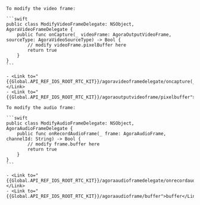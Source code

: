 <PlatformWrapper platform="ios">

    To modify the video frame:

    ```swift
    public class ModifyVideoFrameDelegate: NSObject, AgoraVideoFrameDelegate {
        public func onCapture(_ videoFrame: AgoraOutputVideoFrame, sourceType: AgoraVideoSourceType) -> Bool {
            // modify videoFrame.pixelBuffer here
            return true
        }
    }
    ```

    - <Link to="{{Global.API_REF_IOS_ROOT_RTC_KIT}}/agoravideoframedelegate/oncapture(_:sourcetype:)">onCapture(_:sourceType:)</Link>
    - <Link to="{{Global.API_REF_IOS_ROOT_RTC_KIT}}/agoraoutputvideoframe/pixelbuffer">pixelBuffer</Link>

    To modify the audio frame:

    ```swift
    public class ModifyAudioFrameDelegate: NSObject, AgoraAudioFrameDelegate {
        public func onRecordAudioFrame(_ frame: AgoraAudioFrame, channelId: String) -> Bool {
            // modify frame.buffer here
            return true
        }
    }
    ```

    - <Link to="{{Global.API_REF_IOS_ROOT_RTC_KIT}}/agoraaudioframedelegate/onrecordaudioframe(_:channelid:)">onRecordAudioFrame(_:channelId:)</Link>
    - <Link to="{{Global.API_REF_IOS_ROOT_RTC_KIT}}/agoraaudioframe/buffer">buffer</Link>
</PlatformWrapper>